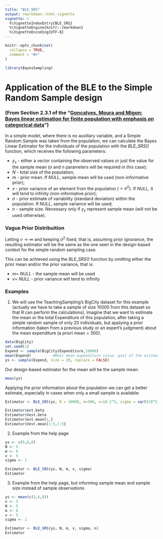 ```yaml
---
title: "BLE_SRS"
output: rmarkdown::html_vignette
vignette: >
  %\VignetteIndexEntry{BLE_SRS}
  %\VignetteEngine{knitr::rmarkdown}
  %\VignetteEncoding{UTF-8}
---
```


```r
knitr::opts_chunk$set(
  collapse = TRUE,
  comment = "#>"
)
```

```r
library(BayesSampling)
```

# Application of the BLE to the Simple Random Sample design  

### (From Section 2.3.1 of the "[Gonçalves, Moura and Migon: Bayes linear estimation for finite population with emphasis on categorical data](https://www150.statcan.gc.ca/n1/en/catalogue/12-001-X201400111886)") 

In a simple model, where there is no auxiliary variable, and a Simple Random Sample was taken from the population, we can calculate the Bayes Linear Estimator for the individuals of the population with the _BLE_SRS()_ function, which receives the following parameters:  

* $y_s$ - either a vector containing the observed values or just the value for the sample mean ($\sigma$ and $n$ parameters will be required in this case);
* $N$ - total size of the population;
* $m$ - prior mean. If _NULL_, sample mean will be used (non-informative prior);
* $v$ - prior variance of an element from the population ($> \sigma^2$). If _NULL_, it will tend to infinity (non-informative prior);
* $\sigma$ - prior estimate of variability (standard deviation) within the population. If _NULL_, sample variance will be used;
* $n$ - sample size. Necessary only if $y_s$ represent sample mean (will not be used otherwise).

### Vague Prior Distribuition

Letting $v \to \infty$ and keeping $\sigma^2$ fixed, that is, assuming prior ignorance, the resulting estimator will be the same as the one seen in the design-based context for the simple random sampling case.\  

This can be achieved using the _BLE_SRS()_ function by omitting either the prior mean and/or the prior variance, that is:

* $m =$ _NULL_ - the sample mean will be used
* $v =$ _NULL_ - prior variance will tend to infinity


### Examples

1. We will use the TeachingSampling's BigCity dataset for this example (actually we have to take a sample of size $10000$ from this dataset so that R can perform the calculations). Imagine that we want to estimate the mean or the total Expenditure of this population, after taking a simple random sample of only 20 individuals, but applying a prior information (taken from a previous study or an expert's judgment) about the mean expenditure (a priori mean = $300$).


```r
data(BigCity)
set.seed(1)
Expend <- sample(BigCity$Expenditure,10000)
mean(Expend)          #Real mean expenditure value, goal of the estimation
ys <- sample(Expend, size = 20, replace = FALSE)
```
  
  
Our design-based estimator for the mean will be the sample mean:

```r
mean(ys)
```
  

Applying the prior information about the population we can get a better estimate, especially in cases when only a small sample is available:

```r
Estimator <- BLE_SRS(ys, N = 10000, m=300, v=10.1^5, sigma = sqrt(10^5))

Estimator$est.beta
Estimator$Vest.beta
Estimator$est.mean[1,]
Estimator$Vest.mean[1:5,1:5]
```





2. Example from the help page

```r
ys <- c(5,6,8)
N <- 5
m <- 6
v <- 5
sigma <- 1

Estimator <- BLE_SRS(ys, N, m, v, sigma)
Estimator
```



3. Example from the help page, but informing sample mean and sample size instead of sample observations

```r
ys <- mean(c(5,6,8))
n <- 3
N <- 5
m <- 6
v <- 5
sigma <- 1

Estimator <- BLE_SRS(ys, N, m, v, sigma, n)
Estimator
```


